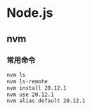 # Node.js

## nvm

### 常用命令

```bash
nvm ls
nvm ls-remote
nvm install 20.12.1
nvm use 20.12.1
nvm alias default 20.12.1
```
